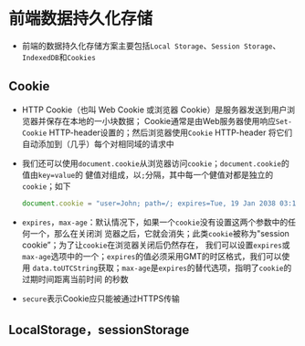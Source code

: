 # 前端数据持久化存储

* 前端的数据持久化存储方案主要包括`Local Storage`、`Session Storage`、`IndexedDB`和`Cookies`

## Cookie

* HTTP Cookie（也叫 Web Cookie 或浏览器 Cookie）是服务器发送到用户浏览器并保存在本地的一小块数据；
Cookie通常是由Web服务器使用响应`Set-Cookie` HTTP-header设置的；然后浏览器使用`Cookie` HTTP-header
将它们自动添加到（几乎）每个对相同域的请求中

* 我们还可以使用`document.cookie`从浏览器访问`cookie`；`document.cookie`的值由`key=value`的
健值对组成，以`;`分隔，其中每一个健值对都是独立的`cookie`；如下
  ```javascript
  document.cookie = "user=John; path=/; expires=Tue, 19 Jan 2038 03:14:07 GMT; secure"
  ```

* `expires`，`max-age`：默认情况下，如果一个`cookie`没有设置这两个参数中的任何一个，那么在关闭浏
览器之后，它就会消失；此类`cookie`被称为"session cookie”；为了让`cookie`在浏览器关闭后仍然存在，
我们可以设置`expires`或`max-age`选项中的一个；`expires`的值必须采用GMT的时区格式，我们可以使用
`data.toUTCString`获取；`max-age`是`expires`的替代选项，指明了`cookie`的过期时间距离当前时间
的秒数

* `secure`表示Cookie应只能被通过HTTPS传输

## LocalStorage，sessionStorage
